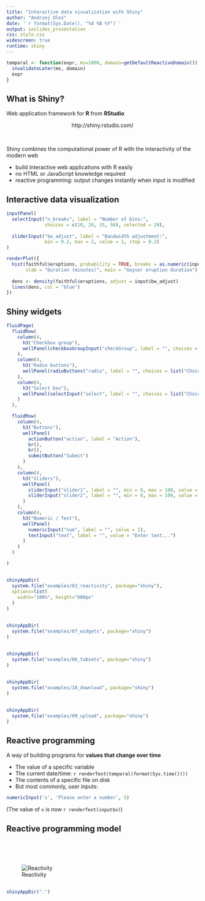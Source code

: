 ```yaml
---
title: "Interactive data visualization with Shiny"
author: "Andrzej Oleś"
date: '`r format(Sys.Date(), "%d %B %Y")`'
output: ioslides_presentation
css: style.css
widescreen: true
runtime: shiny
---
```


```r
temporal <- function(expr, ms=1000, domain=getDefaultReactiveDomain()) {
  invalidateLater(ms, domain)
  expr
}
```

## What is Shiny?

Web application framework for **R** from **RStudio**

<p align="center">http://shiny.rstudio.com/</p>

<br/>

Shiny combines the computational power of R with the interactivity of the modern web

- build interactive web applications with R easily
- no HTML or JavaScript knowledge required
- reactive programming:
  output changes instantly when input is modified

## Interactive data visualization

```r
inputPanel(
  selectInput("n_breaks", label = "Number of bins:",
              choices = c(10, 20, 35, 50), selected = 20),
  
  sliderInput("bw_adjust", label = "Bandwidth adjustment:",
              min = 0.2, max = 2, value = 1, step = 0.2)
)

renderPlot({
  hist(faithful$eruptions, probability = TRUE, breaks = as.numeric(input$n_breaks),
       xlab = "Duration (minutes)", main = "Geyser eruption duration")
  
  dens <- density(faithful$eruptions, adjust = input$bw_adjust)
  lines(dens, col = "blue")
})
```

## Shiny widgets

```r

fluidPage(
  fluidRow(
    column(4,
      h3("Checkbox group"),
      wellPanel(checkboxGroupInput("checkGroup", label = "", choices = list("Choice 1" = 1, "Choice 2" = 2, "Choice 3" = 3), selected = 1))
    ),
    column(4,
      h3("Radio buttons"),
      wellPanel(radioButtons("radio", label = "", choices = list("Choice 1" = 1, "Choice 2" = 2, "Choice 3" = 3), selected = 1))
    ),
    column(4,
      h3("Select box"),
      wellPanel(selectInput("select", label = "", choices = list("Choice 1" = 1, "Choice 2" = 2, "Choice 3" = 3), selected = 1))
    )
  ),

  fluidRow(
    column(4,
      h3("Buttons"),
      wellPanel(
        actionButton("action", label = "Action"),
        br(),
        br(),
        submitButton("Submit")
      )
    ),
    column(4,
      h3("Sliders"),
      wellPanel(
        sliderInput("slider1", label = "", min = 0, max = 100, value = 50),
        sliderInput("slider2", label = "", min = 0, max = 100, value = c(25, 75))
      )
    ),
    column(4,
      h3("Numeric / Text"),
      wellPanel(
        numericInput("num", label = "", value = 1),
        textInput("text", label = "", value = "Enter text...")
      )
    )
  )

)
```

## <!--Reactive tables and data frames-->

```r
shinyAppDir(
  system.file("examples/03_reactivity", package="shiny"),
  options=list(
    width="100%", height="600px"
  )
)
```

## <!--Help text and submit buttons-->

```r
shinyAppDir(
  system.file("examples/07_widgets", package="shiny")
)
```

## <!--Tabbed panels-->

```r
shinyAppDir(
  system.file("examples/06_tabsets", package="shiny")
)
```

## <!--File download-->

```r
shinyAppDir(
  system.file("examples/10_download", package="shiny")
)
```

## <!--File upload-->

```r
shinyAppDir(
  system.file("examples/09_upload", package="shiny")
)
```

## Reactive programming

A way of building programs for **values that change over time**

- The value of a specific variable
- The current date/time: `r renderText(temporal(format(Sys.time())))`
- The contents of a specific file on disk
- But most commonly, user inputs:
```r
numericInput('x', 'Please enter a number', 5)
```

(The value of `x` is now `r renderText(input$x)`)

## Reactive programming model

<br/><br/><br/>
<p align="center">![Reactivity](reactive.png)</p>

## <!--MA plot explorer-->

```r
shinyAppDir(".")
```
